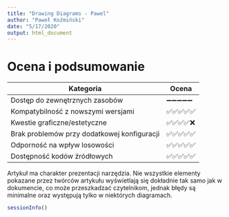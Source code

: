 ```yaml
---
title: "Drawing Diagrams - Pawel"
author: "Paweł Koźmiński"
date: "5/17/2020"
output: html_document
---
```

# Ocena i podsumowanie

| Kategoria | Ocena |
|-----------|-------|
| Dostęp do zewnętrznych zasobów |➖➖➖➖➖️|
| Kompatybilność z nowszymi wersjami |✅✅✅✅✅|
| Kwestie graficzne/estetyczne |✅✅✅✅❌|
| Brak problemów przy dodatkowej konfiguracji |✅✅✅✅✅|
| Odporność na wpływ losowości |✅✅✅✅✅|
| Dostępność kodów źródłowych |✅✅✅✅✅|

Artykuł ma charakter prezentacji narzędzia. Nie wszystkie elementy pokazane przez twórców artykułu wyświetlają się dokładnie tak samo jak w dokumencie, co może przeszkadzać czytelnikom, jednak błędy są minimalne oraz występują tylko w niektórych diagramach. 


```r
sessionInfo()
```

